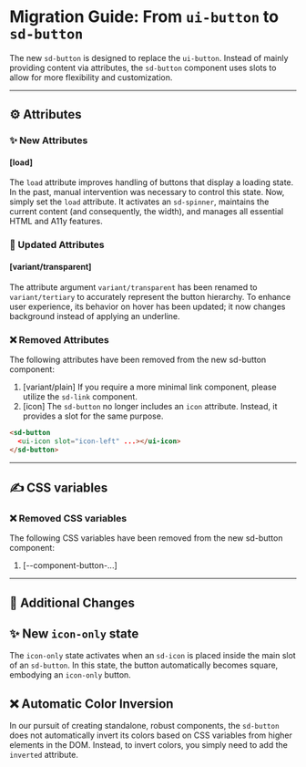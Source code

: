 # Migration Guide: From `ui-button` to `sd-button`

The new `sd-button` is designed to replace the `ui-button`. Instead of mainly providing content via attributes, the `sd-button` component uses slots to allow for more flexibility and customization.

<hr />

## ⚙️ Attributes

### ✨ New Attributes

#### [load]

The `load` attribute improves handling of buttons that display a loading state. In the past, manual intervention was necessary to control this state. Now, simply set the `load` attribute. It activates an `sd-spinner`, maintains the current content (and consequently, the width), and manages all essential HTML and A11y features.

### 🔀 Updated Attributes

#### [variant/transparent]

The attribute argument `variant/transparent` has been renamed to `variant/tertiary` to accurately represent the button hierarchy. To enhance user experience, its behavior on hover has been updated; it now changes background instead of applying an underline.

### ❌ Removed Attributes

The following attributes have been removed from the new sd-button component:

1. [variant/plain]
   If you require a more minimal link component, please utilize the `sd-link` component.
2. [icon]
   The `sd-button` no longer includes an `icon` attribute. Instead, it provides a slot for the same purpose.

```html
<sd-button
  <ui-icon slot="icon-left" ...></ui-icon>
</sd-button>
```

<hr />

## ✍️ CSS variables

### ❌ Removed CSS variables

The following CSS variables have been removed from the new sd-button component:

1. [--component-button-...]

<hr />

## 💪 Additional Changes

## ✨ New `icon-only` state

The `icon-only` state activates when an `sd-icon` is placed inside the main slot of an `sd-button`. In this state, the button automatically becomes square, embodying an `icon-only` button.

## ❌ Automatic Color Inversion

In our pursuit of creating standalone, robust components, the `sd-button` does not automatically invert its colors based on CSS variables from higher elements in the DOM. Instead, to invert colors, you simply need to add the `inverted` attribute.
